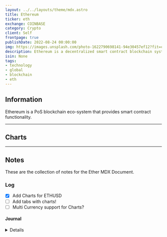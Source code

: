 ```yaml
---
layout: ../../layouts/theme/mdx.astro
title: Ethereum
ticker: eth
exchange: COINBASE
category: Crypto
client: Self
frontpage: true
publishDate: 2022-08-24 00:00:00
img: https://images.unsplash.com/photo-1622790698141-94e30457ef12?fit=crop&w=1400&h=700&q=75
description: Ethereum is a decentralized smart contract blockchain system.
isin: None
tags:
- technology
- global
- blockchain
- eth
---
```




## Information

Ethereum is a PoS blockchain eco-system that provides smart contract functionality.

---

## Charts

<TradingView data="bitstamp:ETHUSD" />

---

## Notes

These are the collection of notes for the Ether MDX Document.

### Log

- [X] Add Charts for ETHUSD
- [ ] Add tabs with charts!
- [ ] Multi Currency support for Charts?

#### Journal

<Details data="2023-04-14">
Testing the charts for Eth
</Details>
